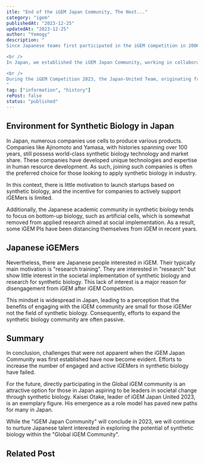 ```yaml
---
itle: "End of the iGEM Japan Community, The Next..."
category: "igem"
publishedAt: "2023-12-25"
updatedAt: "2023-12-25"
author: "Yomogy"
description: "
Since Japanese teams first participated in the iGEM competition in 2006, multiple teams have consistently participated each year. However, currently, there are few Japanese iGEMers at the forefront of iGEM's diverse and expanding activities.

<br />
In Japan, we established the iGEM Japan Community, working in collaboration with the broader iGEM Community to expand our initiatives. However, these activities end in 2023.

<br />
During the iGEM Competition 2023, the Japan-United Team, originating from the iGEM Japan community, became the first finalist from Japan in iGEM's 20-year history and won the Grand Prize. Their success highlighted the challenges faced by previous Japanese teams.
"
tag: ["information", "history"]
rePost: false 
status: "published" 
---
```


<h2>Environment for Synthetic Biology in Japan</h2>

In Japan, numerous companies use cells to produce various products. Companies like Ajinomoto and Yamasa, with histories spanning over 100 years, still possess world-class synthetic biology technology and market share. These companies have developed unique technologies and expertise in human resource development. As such, joining such companies is often the preferred choice for those looking to apply synthetic biology in industry.

In this context, there is little motivation to launch startups based on synthetic biology, and the incentive for companies to actively support iGEMers is limited.

Additionally, the Japanese academic community in synthetic biology tends to focus on bottom-up biology, such as artificial cells, which is somewhat removed from applied research aimed at social implementation. As a result, some iGEM PIs have been distancing themselves from iGEM in recent years.

<h2>Japanese iGEMers</h2>

Nevertheless, there are Japanese people interested in iGEM. Their typically main motivation is "research training". They are interested in "research" but show little interest in the societal implementation of synthetic biology and research for synthetic biology. This lack of interest is a major reason for disengagement from iGEM after iGEM Competition.

This mindset is widespread in Japan, leading to a perception that the benefits of engaging with the iGEM community are small for those iGEMer not the field of synthetic biology. Consequently, efforts to expand the synthetic biology community are often passive.

<h2>Summary</h2>
In conclusion, challenges that were not apparent when the iGEM Japan Community was
first established have now become evident. Efforts to increase the number of engaged
and active iGEMers in synthetic biology have failed.

For the future, directly participating in the Global iGEM community is an attractive option for those in Japan aspiring to be leaders in societal change through synthetic biology. Kaisei Otake, leader of iGEM Japan United 2023, is an exemplary figure. His emergence as a role model has paved new paths for many in Japan.

While the "iGEM Japan Community" will conclude in 2023, we will continue to nurture Japanese talent interested in exploring the potential of synthetic biology within the "Global iGEM Community".

<h2>Related Post</h2>
<LinkCard url="https://yomogy.com/synbio/biosensor-overview" size="small" />
